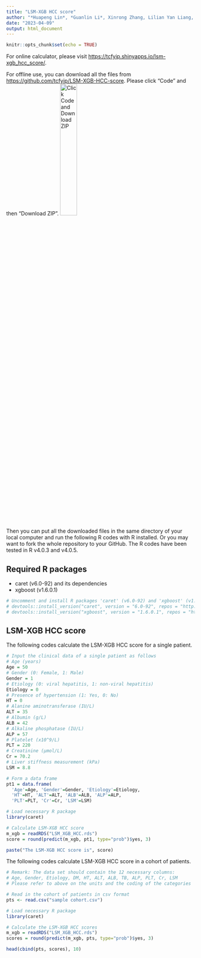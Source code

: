 ```yaml
---
title: "LSM-XGB HCC score"
author: "*Huapeng Lin*, *Guanlin Li*, Xinrong Zhang, Lilian Yan Liang, Grace Lai-Hung Wong, Pong-Chi Yuen, Henry Lik-Yuen Chan, Stephen Lam Chan, Vincent Wai-Sun Wong, Victor de Lédinghen, Seung Up Kim, Terry Cheuk-Fung Yip"
date: "2023-04-09"
output: html_document
---
```


```r
knitr::opts_chunk$set(echo = TRUE)
```
For online calculator, please visit <https://tcfyip.shinyapps.io/lsm-xgb_hcc_score/>.

For offline use, you can download all the files from <https://github.com/tcfyip/LSM-XGB-HCC-score>. 
Please click "Code" and then "Download ZIP". ![Click Code and Download ZIP](download.PNG){width="30%"}

Then you can put all the downloaded files in the same directory of your local computer and run the following R codes with R installed. Or you may want to fork the whole repository to your GitHub. The R codes have been tested in R v4.0.3 and v4.0.5.

## Required R packages

-   caret (v6.0-92) and its dependencies
-   xgboost (v1.6.0.1)

```r
# Uncomment and install R packages 'caret' (v6.0-92) and 'xgboost' (v1.6.0.1) for first time usage
# devtools::install_version("caret", version = "6.0-92", repos = "http://cran.us.r-project.org")
# devtools::install_version("xgboost", version = "1.6.0.1", repos = "http://cran.us.r-project.org")
```

## LSM-XGB HCC score

The following codes calculate the LSM-XGB HCC score for a single patient.

```r

# Input the clinical data of a single patient as follows
# Age (years)
Age = 50
# Gender (0: Female, 1: Male)
Gender = 1
# Etiology (0: viral hepatitis, 1: non-viral hepatitis)
Etiology = 0
# Presence of hypertension (1: Yes, 0: No)
HT = 0
# Alanine aminotransferase (IU/L)
ALT = 35
# Albumin (g/L)
ALB = 42
# Alkaline phosphatase (IU/L)
ALP = 57
# Platelet (x10^9/L)
PLT = 220
# Creatinine (μmol/L)
Cr = 70.2
# Liver stiffness measurement (kPa)
LSM = 8.8

# Form a data frame
pt1 = data.frame(
  'Age'=Age, 'Gender'=Gender, 'Etiology'=Etiology, 
  'HT'=HT, 'ALT'=ALT, 'ALB'=ALB, 'ALP'=ALP, 
  'PLT'=PLT, 'Cr'=Cr, 'LSM'=LSM)

# Load necessary R package
library(caret)

# Calculate LSM-XGB HCC score
m_xgb = readRDS("LSM_XGB_HCC.rds")
score = round(predict(m_xgb, pt1, type="prob")$yes, 3)

paste("The LSM-XGB HCC score is", score)
```

The following codes calculate LSM-XGB HCC score in a cohort of patients.

```r

# Remark: The data set should contain the 12 necessary columns:
# Age, Gender, Etiology, DM, HT, ALT, ALB, TB, ALP, PLT, Cr, LSM
# Please refer to above on the units and the coding of the categories

# Read in the cohort of patients in csv format
pts <- read.csv("sample cohort.csv")

# Load necessary R package
library(caret)

# Calculate the LSM-XGB HCC scores
m_xgb = readRDS("LSM_XGB_HCC.rds")
scores = round(predict(m_xgb, pts, type="prob")$yes, 3)

head(cbind(pts, scores), 10)
```
